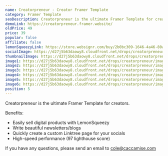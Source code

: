 ```yaml
---
name: Creatorpreneur - Creator Framer Template
category: Framer Template
seoDescription: Creatorpreneur is the ultimate Framer Template for creators. Easily sell digital products, write blog articles, and share links to your socials.
demoLink: https://creatorpreneur.framer.website/
oldPrice: 49
price: 39
popular: false
affiliate: false
lemonSqueezyLink: https://store.websignr.com/buy/2b0bc309-1646-4a46-80a5-6746bdeeb49f
socialImage: https://d27j5b63daowy8.cloudfront.net/drops/creatorpreneur/promo.png
thumbnailImage: https://d27j5b63daowy8.cloudfront.net/drops/creatorpreneur/promo.png
image1: https://d27j5b63daowy8.cloudfront.net/drops/creatorpreneur/image+1.png
image2: https://d27j5b63daowy8.cloudfront.net/drops/creatorpreneur/image+2.png
image3: https://d27j5b63daowy8.cloudfront.net/drops/creatorpreneur/image+3.png
image4: https://d27j5b63daowy8.cloudfront.net/drops/creatorpreneur/image+4.png
image5: https://d27j5b63daowy8.cloudfront.net/drops/creatorpreneur/image+5.png
image6: https://d27j5b63daowy8.cloudfront.net/drops/creatorpreneur/image+6.png
position: 5
---
```


Creatorpreneur is the ultimate Framer Template for creators.

Benefits:

- Easily sell digital products with LemonSqueezy
- Write beautiful newsletters/blogs
- Quickly create a custom Linktree page for your socials
- High-speed performance (97 lighthouse score)

If you have any questions, please send an email to
[cole@caccamise.com](mailto:cole@caccamise.com)
